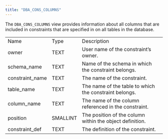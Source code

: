 ```yaml
---
title: "DBA_CONS_COLUMNS"
---
```


<div id="dba_cons_columns" class="registered_link"></div>

The `DBA_CONS_COLUMNS` view provides information about all columns that are included in constraints that are specified in on all tables in the database.

|                 |          |                                                          |
| --------------- | -------- | -------------------------------------------------------- |
| Name            | Type     | Description                                              |
| owner           | TEXT     | User name of the constraint’s owner.                     |
| schema_name     | TEXT     | Name of the schema in which the constraint belongs.      |
| constraint_name | TEXT     | The name of the constraint.                              |
| table_name      | TEXT     | The name of the table to which the constraint belongs.   |
| column_name     | TEXT     | The name of the column referenced in the constraint.     |
| position        | SMALLINT | The position of the column within the object definition. |
| constraint_def  | TEXT     | The definition of the constraint.                        |
